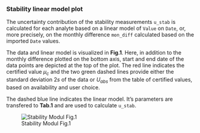 ### Stability linear model plot

The uncertainty contribution of the stability measurements `u_stab` is calculated for each analyte
based on a linear model of `Value` on `Date`, or, more precisely, on the monthly difference `mon_diff`
calculated based on the imported `Date` values.

The data and linear model is visualized in **Fig.1**. Here, in addition to the monthly difference
plotted on the bottom axis, start and end date of the data points are depicted at the top of the plot.
The red line indicates the certified value $\mu_c$ and the two green dashed lines provide either 
the standard deviation $2s$ of the data or $U_{abs}$ from the table of certified values, based on 
availability and user choice.

The dashed blue line indicates the linear model. It's parameters are transfered to **Tab.1** and are
used to calculate `u_stab`.

![Stability Modul Fig.1](fig/S_Modul_Fig1.png)


